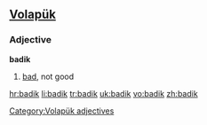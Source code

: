 ==[[Volapük]]==
===Adjective===
'''badik'''
# [[bad]], not good

[[Category:Volapük adjectives]]

[[hr:badik]]
[[li:badik]]
[[tr:badik]]
[[uk:badik]]
[[vo:badik]]
[[zh:badik]]